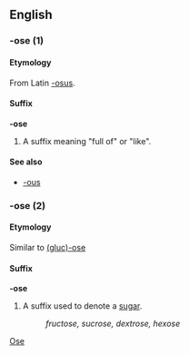 ==English==
===-ose (1)===
====Etymology====
From Latin [[-osus]].
====Suffix====
'''-ose'''
#A suffix meaning "full of" or "like".
====See also====
*[[-ous]]
===-ose (2)===
====Etymology====
Similar to [[glucose|(gluc)-ose]]
====Suffix====
'''-ose'''
#A suffix used to denote a [[sugar]].
#:''fructose, sucrose, dextrose, hexose''

[[Category:English suffixes|Ose]]